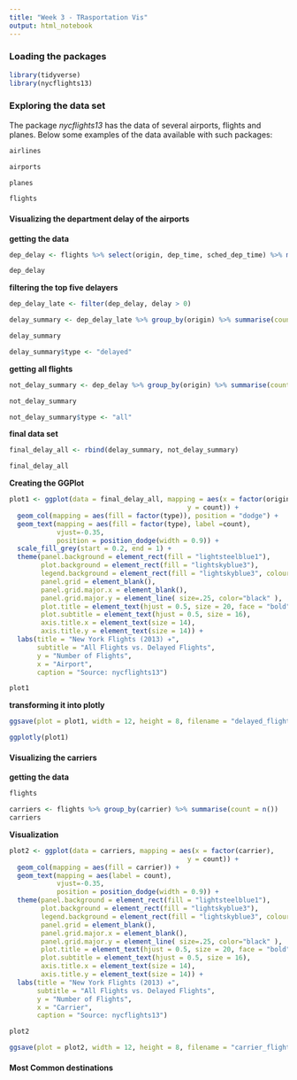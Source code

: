 ```yaml
---
title: "Week 3 - TRasportation Vis"
output: html_notebook
---
```

### Loading the packages

```r
library(tidyverse)
library(nycflights13)
```


### Exploring the data set {.tabset}

The package *nycflights13* has the data of several airports, flights and planes. Below some examples of the data available with such packages:


```r
airlines
```

```r
airports
```

```r
planes
```


```r
flights
```

#### Visualizing the department delay of the airports

**getting the data**

```r
dep_delay <- flights %>% select(origin, dep_time, sched_dep_time) %>% mutate(delay = dep_time - sched_dep_time)

dep_delay
```

**filtering the top five delayers**

```r
dep_delay_late <- filter(dep_delay, delay > 0)
```

```r
delay_summary <- dep_delay_late %>% group_by(origin) %>% summarise(count = n())
```
```r
delay_summary
```

```r
delay_summary$type <- "delayed"
```



**getting all flights**


```r
not_delay_summary <- dep_delay %>% group_by(origin) %>% summarise(count = n())
```

```r
not_delay_summary
```
```r
not_delay_summary$type <- "all"
```

**final data set**


```r
final_delay_all <- rbind(delay_summary, not_delay_summary)
```

```r
final_delay_all
```

**Creating the GGPlot**

```r


plot1 <- ggplot(data = final_delay_all, mapping = aes(x = factor(origin),
                                             y = count)) +
  geom_col(mapping = aes(fill = factor(type)), position = "dodge") +
  geom_text(mapping = aes(fill = factor(type), label =count),
            vjust=-0.35,
            position = position_dodge(width = 0.9)) +
  scale_fill_grey(start = 0.2, end = 1) +
  theme(panel.background = element_rect(fill = "lightsteelblue1"),
        plot.background = element_rect(fill = "lightskyblue3"),
        legend.background = element_rect(fill = "lightskyblue3", colour = "black"),
        panel.grid = element_blank(),
        panel.grid.major.x = element_blank(),
        panel.grid.major.y = element_line( size=.25, color="black" ),
        plot.title = element_text(hjust = 0.5, size = 20, face = "bold"),
        plot.subtitle = element_text(hjust = 0.5, size = 16),
        axis.title.x = element_text(size = 14),
        axis.title.y = element_text(size = 14)) +
  labs(title = "New York Flights (2013) ✈",
       subtitle = "All Flights vs. Delayed Flights",
       y = "Number of Flights",
       x = "Airport",
       caption = "Source: nycflights13")

plot1
```
**transforming it into plotly**

```r
ggsave(plot = plot1, width = 12, height = 8, filename = "delayed_flights.png")
```

```r
ggplotly(plot1)
```


#### Visualizing the carriers

**getting the data**

```r
flights
```


```r
carriers <- flights %>% group_by(carrier) %>% summarise(count = n())
carriers
```


**Visualization**


```r
plot2 <- ggplot(data = carriers, mapping = aes(x = factor(carrier),
                                             y = count)) +
  geom_col(mapping = aes(fill = carrier)) +
  geom_text(mapping = aes(label = count),
            vjust=-0.35,
            position = position_dodge(width = 0.9)) +
  theme(panel.background = element_rect(fill = "lightsteelblue1"),
        plot.background = element_rect(fill = "lightskyblue3"),
        legend.background = element_rect(fill = "lightskyblue3", colour = "black"),
        panel.grid = element_blank(),
        panel.grid.major.x = element_blank(),
        panel.grid.major.y = element_line( size=.25, color="black" ),
        plot.title = element_text(hjust = 0.5, size = 20, face = "bold"),
        plot.subtitle = element_text(hjust = 0.5, size = 16),
        axis.title.x = element_text(size = 14),
        axis.title.y = element_text(size = 14)) +
  labs(title = "New York Flights (2013) ✈",
       subtitle = "All Flights vs. Delayed Flights",
       y = "Number of Flights",
       x = "Carrier",
       caption = "Source: nycflights13")

plot2
```

```r
ggsave(plot = plot2, width = 12, height = 8, filename = "carrier_flights.png")
```




#### Most Common destinations
